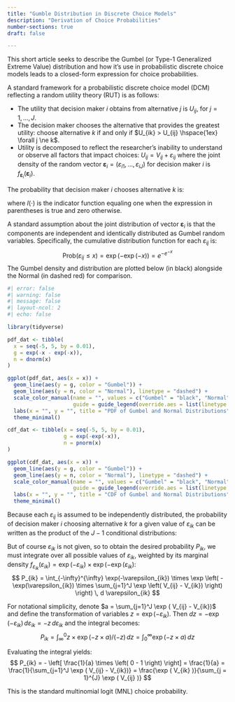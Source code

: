 ```yaml
---
title: "Gumble Distribution in Discrete Choice Models"
description: "Derivation of Choice Probabilities"
number-sections: true
draft: false

---
```


This short article seeks to describe the Gumbel (or Type-1 Generalized Extreme Value) distribution and how it's use in probabilistic discrete choice models leads to a closed-form expression for choice probabilities.

A standard framework for a probabilistic discrete choice model (DCM) reflecting a random utility theory (RUT) is as follows: 

 - The utility that decision maker $i$ obtains from alternative $j$ is $U_{ij}$, for $j = 1, \ldots, J$. 
 - The decision maker chooses the alternative that provides the greatest utility: choose alternative $k$ if and only if $U_{ik} > U_{ij} \hspace{1ex} \forall j \ne k$. 
 - Utility is decomposed to reflect the researcher's inability to understand or observe all factors that impact choices: $U_{ij} = V_{ij} + \varepsilon_{ij}$ where the joint density of the random vector $\mathbf{\varepsilon}_i = (\varepsilon_{i1}, \ldots, \varepsilon_{iJ})$ for decision maker $i$ is $f_{\mathbf{\varepsilon}_i}(\mathbf{\varepsilon}_i)$. 

The probability that decision maker $i$ chooses alternative $k$ is:

\begin{align*}
    P_{ik} 
    &= \text{Prob}\left( U_{ik} > U_{ij} \; \forall j \ne k \right)  &\\
    &= \text{Prob}\left( V_{ik} + \varepsilon_{ik} > V_{ij} + \varepsilon_{ij} \; \forall j \ne k \right)  &\\
    &= \text{Prob}\left( \varepsilon_{ij} < \varepsilon_{ik} + V_{ik} - V_{ij} \; \forall j \ne k \right)  &\\
    &= \int_{\varepsilon_i} I\left( \varepsilon_{ij} < \varepsilon_{ik} + V_{ik} - V_{ij} \; \forall j \ne k \right) \, f_{\mathbf{\varepsilon}_i}(\mathbf{\varepsilon}_i) \, d \mathbf{\varepsilon}_i &
\end{align*}

where $I(\cdot)$ is the indicator function equaling one when the expression in parentheses is true and zero otherwise.

A standard assumption about the joint distribution of vector $\mathbf{\varepsilon}_i$ is that the components are independent and identically distributed as Gumbel random variables. Specifically, the cumulative distribution function for each $\varepsilon_{ij}$ is:
$$ 
\text{Prob}(\varepsilon_{ij} \leq x) = \exp(-\exp(-x)) = e^{-e^{-x}} 
$$
The Gumbel density and distribution are plotted below (in black) alongside the Normal (in dashed red) for comparison.

```r
#| error: false
#| warning: false
#| message: false
#| layout-ncol: 2
#| echo: false

library(tidyverse)

pdf_dat <- tibble(
  x = seq(-5, 5, by = 0.01),
  g = exp(-x - exp(-x)),
  n = dnorm(x)
)

ggplot(pdf_dat, aes(x = x)) +
  geom_line(aes(y = g, color = "Gumbel")) +
  geom_line(aes(y = n, color = "Normal"), linetype = "dashed") +
  scale_color_manual(name = "", values = c("Gumbel" = "black", "Normal" = "firebrick"),
                     guide = guide_legend(override.aes = list(linetype = 1:2))) +
  labs(x = "", y = "", title = "PDF of Gumbel and Normal Distributions") +
  theme_minimal()

cdf_dat <- tibble(x = seq(-5, 5, by = 0.01), 
                  g = exp(-exp(-x)),
                  n = pnorm(x)
)

ggplot(cdf_dat, aes(x = x)) +
  geom_line(aes(y = g, color = "Gumbel")) +
  geom_line(aes(y = n, color = "Normal"), linetype = "dashed") +
  scale_color_manual(name = "", values = c("Gumbel" = "black", "Normal" = "firebrick"),
                     guide = guide_legend(override.aes = list(linetype = 1:2))) +
  labs(x = "", y = "", title = "CDF of Gumbel and Normal Distributions") +
  theme_minimal()

```




Because each $\varepsilon_{ij}$ is assumed to be independently distributed, the probability of decision maker $i$ choosing alternative $k$ for a given value of $\varepsilon_{ik}$ can be written as the product of the $J-1$ conditional distributions:

\begin{align*}
    P_{ik} | \varepsilon_{ik}
    &= \prod_{j \ne k} \exp(-\exp(-\varepsilon_{ik})) &\\
    &= \exp \left( -\sum_{j \ne k} \exp \left( - ( \varepsilon_{ik} + V_{ik} - V_{ij}) \right) \right) &\\
    &= \exp \left( - \exp(\varepsilon_{ik}) \times \sum_{j \ne k} \exp \left( V_{ij} - V_{ik}) \right) \right) 
\end{align*}


But of course $\varepsilon_{ik}$ is not given, so to obtain the desired probability $P_{ik}$, we must integrate over all possible values of $\varepsilon_{ik}$, weighted by its marginal density $f_{\varepsilon_{ik}}(\varepsilon_{ik}) = \exp(-\varepsilon_{ik}) \times \exp ( -\exp(\varepsilon_{ik})$:
$$ 
P_{ik} = \int_{-\infty}^{\infty} \exp(-\varepsilon_{ik}) \times \exp \left( - \exp(\varepsilon_{ik}) \times \sum_{j=1}^J \exp \left( V_{ij} - V_{ik}) \right) \right) \, d \varepsilon_{ik} 
$$

For notational simplicity, denote $a = \sum_{j=1}^J \exp ( V_{ij} - V_{ik})$ and define the transformation of variables $z = \exp(-\varepsilon_{ik})$. Then $dz = -\exp(-\varepsilon_{ik}) \, d \varepsilon_{ik} = -z \, d \varepsilon_{ik}$ and the integral becomes:
$$
P_{ik} = \int_{\infty}^{0} z \times \exp ( - z \times a ) / (-z) \, dz = \int_{0}^{\infty} \exp (-z \times a ) \, dz
$$

Evaluating the integral yields:
$$
P_{ik} = - \left[ \frac{1}{a} \times \left( 0 - 1 \right) \right] = \frac{1}{a} = \frac{1}{\sum_{j=1}^J \exp ( V_{ij} - V_{ik})} = \frac{\exp ( V_{ik} )}{\sum_{j = 1}^{J} \exp ( V_{ij} )}
$$

This is the standard multinomial logit (MNL) choice probability.






